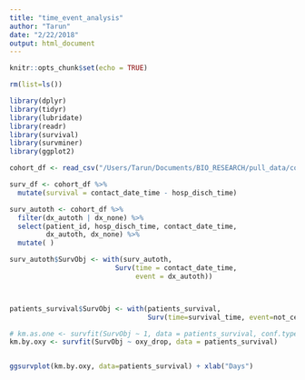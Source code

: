 ```yaml
---
title: "time_event_analysis"
author: "Tarun"
date: "2/22/2018"
output: html_document
---
```


```r
knitr::opts_chunk$set(echo = TRUE)
```

```r
rm(list=ls())

library(dplyr)
library(tidyr)
library(lubridate)
library(readr)
library(survival)
library(survminer)
library(ggplot2)
```

```r

cohort_df <- read_csv("/Users/Tarun/Documents/BIO_RESEARCH/pull_data/cohort_df.csv")

surv_df <- cohort_df %>% 
  mutate(survival = contact_date_time - hosp_disch_time)

surv_autoth <- cohort_df %>% 
  filter(dx_autoth | dx_none) %>% 
  select(patient_id, hosp_disch_time, contact_date_time, 
         dx_autoth, dx_none) %>% 
  mutate( )

surv_autoth$SurvObj <- with(surv_autoth, 
                          Surv(time = contact_date_time, 
                               event = dx_autoth))



patients_survival$SurvObj <- with(patients_survival, 
                                  Surv(time=survival_time, event=not_censored))

# km.as.one <- survfit(SurvObj ~ 1, data = patients_survival, conf.type = "log-log")
km.by.oxy <- survfit(SurvObj ~ oxy_drop, data = patients_survival)


ggsurvplot(km.by.oxy, data=patients_survival) + xlab("Days")


```

